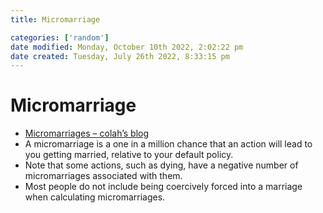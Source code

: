 ```yaml
---
title: Micromarriage

categories: ['random']
date modified: Monday, October 10th 2022, 2:02:22 pm
date created: Tuesday, July 26th 2022, 8:33:15 pm
---
```


# Micromarriage
- [Micromarriages -- colah's blog](https://colah.github.io/personal/micromarriages/)
- A micromarriage is a one in a million chance that an action will lead to you getting married, relative to your default policy.
- Note that some actions, such as dying, have a negative number of micromarriages associated with them.
- Most people do not include being coercively forced into a marriage when calculating micromarriages.



